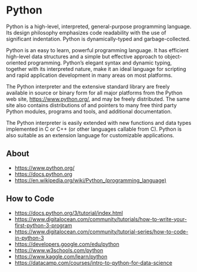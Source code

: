# Python

Python is a high-level, interpreted, general-purpose programming language. Its design philosophy emphasizes code readability with the use of significant indentation. Python is dynamically-typed and garbage-collected.

Python is an easy to learn, powerful programming language. It has efficient high-level data structures and a simple but effective approach to object-oriented programming. Python’s elegant syntax and dynamic typing, together with its interpreted nature, make it an ideal language for scripting and rapid application development in many areas on most platforms.

The Python interpreter and the extensive standard library are freely available in source or binary form for all major platforms from the Python web site, https://www.python.org/, and may be freely distributed. The same site also contains distributions of and pointers to many free third party Python modules, programs and tools, and additional documentation.

The Python interpreter is easily extended with new functions and data types implemented in C or C++ (or other languages callable from C). Python is also suitable as an extension language for customizable applications.

## About
- https://www.python.org/
- https://docs.python.org
- https://en.wikipedia.org/wiki/Python_(programming_language)

## How to Code
- https://docs.python.org/3/tutorial/index.html
- https://www.digitalocean.com/community/tutorials/how-to-write-your-first-python-3-program
- https://www.digitalocean.com/community/tutorial-series/how-to-code-in-python-3
- https://developers.google.com/edu/python
- https://www.w3schools.com/python
- https://www.kaggle.com/learn/python
- https://datacamp.com/courses/intro-to-python-for-data-science